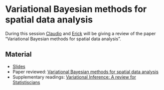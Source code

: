 # Variational Bayesian methods for spatial data analysis

During this session [Claudio](https://claudiofronterre.github.io/) and [Erick](https://erickchacon.github.io/) will be giving a review of the paper "Variational Bayesian methods for spatial data analysis".

## Material
* [Slides](https://github.com/chicas-spatstat-reading-group/events/blob/master/07-Variational-Bayes/Material/vb-spatial.pdf)
* Paper reviewed: [Variational Bayesian methods for spatial data analysis](https://github.com/chicas-spatstat-reading-group/events/blob/master/07-Variational-Bayes/Material/1-s2.0-S0167947311002003-main.pdf)
* Supplementary readings: [Variational Inference: A review for Statistiscians](https://github.com/chicas-spatstat-reading-group/events/blob/master/07-Variational-Bayes/Material/1601.00670.pdf)
